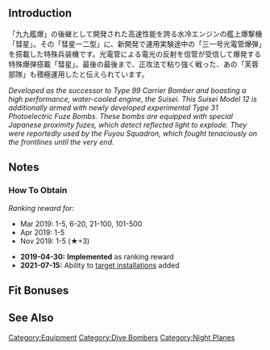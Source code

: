 {{EquipmentInfo|320}}

==Introduction==
「九九艦爆」の後継として開発された高速性能を誇る水冷エンジンの艦上爆撃機「彗星」。その「彗星一二型」に、新開発で運用実験途中の「三一号光電管爆弾」を搭載した特殊兵装機です。光電管による電光の反射を信管が受信して爆発する特殊爆弾搭載「彗星」。最後の最後まで、正攻法で粘り強く戦った、あの「芙蓉部隊」も積極運用したと伝えられています。

''Developed as the successor to Type 99 Carrier Bomber and boasting a high performance, water-cooled engine, the Suisei. This Suisei Model 12 is additionally armed with newly developed experimental Type 31 Photoelectric Fuze Bombs. These bombs are equipped with special Japanese proximity fuzes, which detect reflected light to explode. They were reportedly used by the Fuyou Squadron, which fought tenaciously on the frontlines until the very end.''

==Notes==
<div class="mw-collapsible"><h3>How To Obtain</h3>
<div class="mw-collapsible-content">
''Ranking reward for:''
* Mar 2019: 1-5, 6-20, 21-100, 101-500
* Apr 2019: 1-5
* Nov 2019: 1-5 (★+3)

</div></div>


<div class="mw-collapsible><h3>Updates History</h3>
<div class="mw-collapsible-content>
* '''2019-04-30:''' '''Implemented''' as ranking reward
* '''2021-07-15:''' Ability to [[Anti-Installation#General Characteristics|target installations]] added
</div></div>

==Fit Bonuses==
{{:Suisei Model 12 (w/ Type 31 Photoelectric Fuze Bombs)/Bonuses}}

==See Also==

{{Equipmentlist}}
[[Category:Equipment]]
[[Category:Dive Bombers]]
[[Category:Night Planes]]